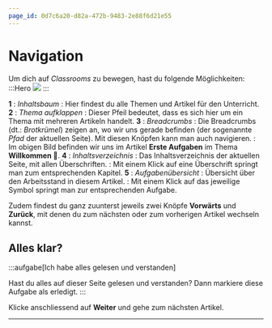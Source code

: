```yaml
---
page_id: 0d7c6a20-d82a-472b-9483-2e88f6d21e55
---
```


# Navigation
Um dich auf _Classrooms_ zu bewegen, hast du folgende Möglichkeiten:
:::Hero
![](img/navigation.png)
:::

**1**
: _Inhaltsbaum_
: Hier findest du alle Themen und Artikel für den Unterricht.
**2**
: _Thema aufklappen_
: Dieser Pfeil bedeutet, dass es sich hier um ein Thema mit mehreren Artikeln handelt.
**3**
: _Breadcrumbs_
: Die Breadcrumbs (dt.: _Brotkrümel_) zeigen an, wo wir uns gerade befinden (der sogenannte _Pfad_ der aktuellen Seite). Mit diesen Knöpfen kann man auch navigieren.
: Im obigen Bild befinden wir uns im Artikel __Erste Aufgaben__ im Thema __Willkommen 👋__.
**4**
: _Inhaltsverzeichnis_
: Das Inhaltsverzeichnis der aktuellen Seite, mit allen Überschriften.
: Mit einem Klick auf eine Überschrift springt man zum entsprechenden Kapitel.
**5**
: _Aufgabenübersicht_
: Übersicht über den Arbeitsstand in diesem Artikel.
: Mit einem Klick auf das jeweilige Symbol springt man zur entsprechenden Aufgabe.

Zudem findest du ganz zuunterst jeweils zwei Knöpfe __Vorwärts__ und __Zurück__, mit denen du zum nächsten oder zum vorherigen Artikel wechseln kannst.

## Alles klar?
:::aufgabe[Ich habe alles gelesen und verstanden]
<TaskState id='31e0b3df-a398-4c17-954c-a25f38045b16' />

Hast du alles auf dieser Seite gelesen und verstanden? Dann markiere diese Aufgabe als erledigt.
:::

Klicke anschliessend auf __Weiter__ und gehe zum nächsten Artikel.

---